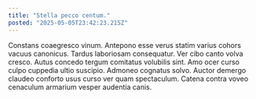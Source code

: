 ```yaml
---
title: "Stella pecco centum."
posted: "2025-05-05T23:42:23.215Z"
---
```


Constans coaegresco vinum. Antepono esse verus statim varius cohors vacuus canonicus. Tardus laboriosam consequatur.
Ver cibo canto volva cresco. Autus concedo tergum comitatus volubilis sint. Amo ocer curso culpo cuppedia ultio suscipio.
Admoneo cognatus solvo. Auctor demergo claudeo conforto usus curso ver quam spectaculum. Catena contra voveo cenaculum armarium vesper audentia canis.
